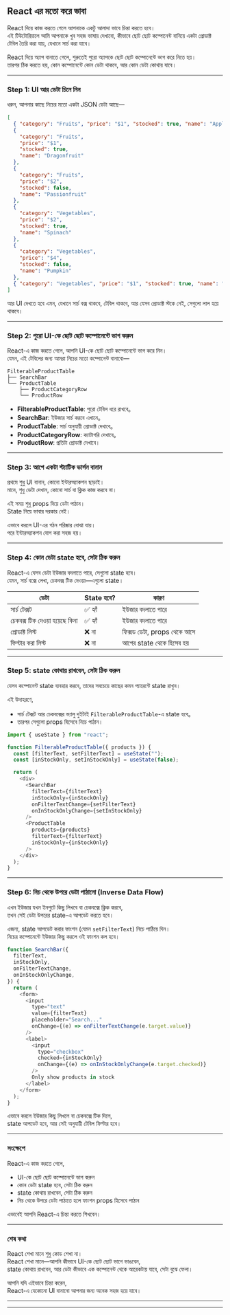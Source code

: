 
## React এর মতো করে ভাবা

React দিয়ে কাজ করতে গেলে আপনাকে একটু আলাদা ভাবে চিন্তা করতে হবে।  
এই টিউটোরিয়ালে আমি আপনাকে খুব সহজ ভাষায় দেখাবো, কীভাবে ছোট ছোট কম্পোনেন্ট বানিয়ে একটা প্রোডাক্ট টেবিল তৈরি করা যায়, যেখানে সার্চ করা যাবে।

React দিয়ে অ্যাপ বানাতে গেলে, শুরুতেই পুরো অ্যাপকে ছোট ছোট কম্পোনেন্টে ভাগ করে নিতে হয়।  
তারপর ঠিক করতে হয়, কোন কম্পোনেন্টে কোন ডেটা থাকবে, আর কোন ডেটা কোথায় যাবে।

---

### Step 1: UI আর ডেটা চিনে নিন

<VideoPlayer
  src="https://www.youtube.com/watch?v=muR6GHTVpjE"
  title="Why Data Structures Matter- Tapas Adhikary vai from LWS"
  optionalMessage="🚀 মাতৃভাষায় React ও Next JS শেখার সেরা কোর্স- Learn With Sumit রিয়্যাক্টিভ এক্সিলারেটর কোর্স। কোর্সটির ইনরোলমেন্ট শুরু হবে- সেপ্টেম্বরে ২য় সপ্তাহ।"
/>

ধরুন, আপনার কাছে নিচের মতো একটা JSON ডেটা আছে—

```json
[
  { "category": "Fruits", "price": "$1", "stocked": true, "name": "Apple" },
  {
    "category": "Fruits",
    "price": "$1",
    "stocked": true,
    "name": "Dragonfruit"
  },
  {
    "category": "Fruits",
    "price": "$2",
    "stocked": false,
    "name": "Passionfruit"
  },
  {
    "category": "Vegetables",
    "price": "$2",
    "stocked": true,
    "name": "Spinach"
  },
  {
    "category": "Vegetables",
    "price": "$4",
    "stocked": false,
    "name": "Pumpkin"
  },
  { "category": "Vegetables", "price": "$1", "stocked": true, "name": "Peas" }
]
```

আর UI দেখতে হবে এমন, যেখানে সার্চ বক্স থাকবে, টেবিল থাকবে, আর যেসব প্রোডাক্ট স্টকে নেই, সেগুলো লাল হয়ে থাকবে।

---

### Step 2: পুরো UI-কে ছোট ছোট কম্পোনেন্টে ভাগ করুন

React-এ কাজ করতে গেলে, আপনি UI-কে ছোট ছোট কম্পোনেন্টে ভাগ করে নিন।  
যেমন, এই টেবিলের জন্য আমরা নিচের মতো কম্পোনেন্ট বানাবো—

```
FilterableProductTable
├── SearchBar
└── ProductTable
    ├── ProductCategoryRow
    └── ProductRow
```

- **FilterableProductTable**: পুরো টেবিল ধরে রাখবে。
- **SearchBar**: ইউজার সার্চ করবে এখানে。
- **ProductTable**: সার্চ অনুযায়ী প্রোডাক্ট দেখাবে。
- **ProductCategoryRow**: ক্যাটাগরি দেখাবে。
- **ProductRow**: প্রতিটা প্রোডাক্ট দেখাবে।

---

### Step 3: আগে একটা স্ট্যাটিক ভার্সন বানান

প্রথমে শুধু UI বানান, কোনো ইন্টারঅ্যাকশন ছাড়াই।  
মানে, শুধু ডেটা দেখান, কোনো সার্চ বা ক্লিক কাজ করবে না।

এই সময় শুধু props দিয়ে ডেটা পাঠান।  
State নিয়ে ভাবার দরকার নেই।

<div style={{ marginTop: "1rem", marginBottom: "1rem" }}>
  <LiveCodeEditor
    files={{
      "/App.js": { code: appCode, active: true },
      "/style.css": { code: styleCode },
      "/FilterableProductTable.js": { code: filterableProductTableCode },
      "/ProductTable.js": { code: productTableCode },
      "/ProductCategoryRow.js": { code: productCategoryRowCode },
      "/ProductRow.js": { code: productRowCode },
      "/SearchBar.js": { code: searchBarCode },
      "/products.json": { code: JSON.stringify(productsJsonCode, null, 2) },
    }}
    template="react"
  />
</div>

এভাবে করলে UI-এর গঠন পরিষ্কার বোঝা যায়।  
পরে ইন্টারঅ্যাকশন যোগ করা সহজ হয়।

---

### Step 4: কোন ডেটা state হবে, সেটা ঠিক করুন

React-এ যেসব ডেটা ইউজার বদলাতে পারে, সেগুলো state হবে।  
যেমন, সার্চ বক্সে লেখা, চেকবক্স টিক দেওয়া—এগুলো state।

| ডেটা                         | State হবে? | কারণ                        |
| ---------------------------- | ---------- | --------------------------- |
| সার্চ টেক্সট                 | ✅ হ্যাঁ   | ইউজার বদলাতে পারে           |
| চেকবক্স টিক দেওয়া হয়েছে কিনা | ✅ হ্যাঁ   | ইউজার বদলাতে পারে           |
| প্রোডাক্ট লিস্ট              | ❌ না      | ফিক্সড ডেটা, props থেকে আসে |
| ফিল্টার করা লিস্ট            | ❌ না      | আগের state থেকে হিসেব হয়    |

---

### Step 5: state কোথায় রাখবেন, সেটা ঠিক করুন

যেসব কম্পোনেন্ট state ব্যবহার করবে, তাদের সবচেয়ে কাছের কমন প্যারেন্টে state রাখুন।

এই উদাহরণে,

- সার্চ টেক্সট আর চেকবক্সের ভ্যালু দুইটাই `FilterableProductTable`-এ state হবে。
- তারপর সেগুলো props হিসেবে নিচে পাঠান।

```js
import { useState } from "react";

function FilterableProductTable({ products }) {
  const [filterText, setFilterText] = useState("");
  const [inStockOnly, setInStockOnly] = useState(false);

  return (
    <div>
      <SearchBar
        filterText={filterText}
        inStockOnly={inStockOnly}
        onFilterTextChange={setFilterText}
        onInStockOnlyChange={setInStockOnly}
      />
      <ProductTable
        products={products}
        filterText={filterText}
        inStockOnly={inStockOnly}
      />
    </div>
  );
}
```

---

### Step 6: নিচ থেকে উপরে ডেটা পাঠানো (Inverse Data Flow)

এখন ইউজার যখন ইনপুটে কিছু লিখবে বা চেকবক্সে ক্লিক করবে,  
তখন সেই ডেটা উপরের state-এ আপডেট করতে হবে।

এজন্য, state আপডেট করার ফাংশন (যেমন `setFilterText`) নিচে পাঠিয়ে দিন।  
নিচের কম্পোনেন্টে ইউজার কিছু করলে ওই ফাংশন কল হবে।

```js
function SearchBar({
  filterText,
  inStockOnly,
  onFilterTextChange,
  onInStockOnlyChange,
}) {
  return (
    <form>
      <input
        type="text"
        value={filterText}
        placeholder="Search..."
        onChange={(e) => onFilterTextChange(e.target.value)}
      />
      <label>
        <input
          type="checkbox"
          checked={inStockOnly}
          onChange={(e) => onInStockOnlyChange(e.target.checked)}
        />
        Only show products in stock
      </label>
    </form>
  );
}
```

এভাবে করলে ইউজার কিছু লিখলে বা চেকবক্সে টিক দিলে,  
state আপডেট হবে, আর সেই অনুযায়ী টেবিল ফিল্টার হবে।

---

### সংক্ষেপে

React-এ কাজ করতে গেলে,

- UI-কে ছোট ছোট কম্পোনেন্টে ভাগ করুন
- কোন ডেটা state হবে, সেটা ঠিক করুন
- state কোথায় রাখবেন, সেটা ঠিক করুন
- নিচ থেকে উপরে ডেটা পাঠাতে হলে ফাংশন props হিসেবে পাঠান

এভাবেই আপনি React-এ চিন্তা করতে শিখবেন।

---

### শেষ কথা

React শেখা মানে শুধু কোড শেখা না।  
React শেখা মানে—আপনি কীভাবে UI-কে ছোট ছোট ভাগে ভাঙবেন,  
state কোথায় রাখবেন, আর ডেটা কীভাবে এক কম্পোনেন্ট থেকে আরেকটায় যাবে, সেটা বুঝে ফেলা।

আপনি যদি এইভাবে চিন্তা করেন,  
React-এ যেকোনো UI বানানো আপনার জন্য অনেক সহজ হয়ে যাবে।

<hr />
<Donate />
<hr />
<GiscusComments
  repo="codedbyMojnu/react-bangla-tutorial"
  repoId="R_kgDOLDE87Q"
  category="General"
  categoryId="DIC_kwDOLDE87c4CtCIY"
  mapping="pathname"
  inputPosition="top"
  theme="preferred_color_scheme"
  lang="en"
/>
